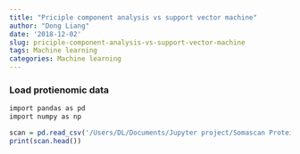 ```yaml
---
title: "Priciple component analysis vs support vector machine"
author: "Dong Liang"
date: '2018-12-02'
slug: priciple-component-analysis-vs-support-vector-machine
tags: Machine learning
categories: Machine learning
---
```



### Load protienomic data

```r
import pandas as pd
import numpy as np

scan = pd.read_csv('/Users/DL/Documents/Jupyter project/Somascan Protein Creatinine/somascan.csv')
print(scan.head())
```


